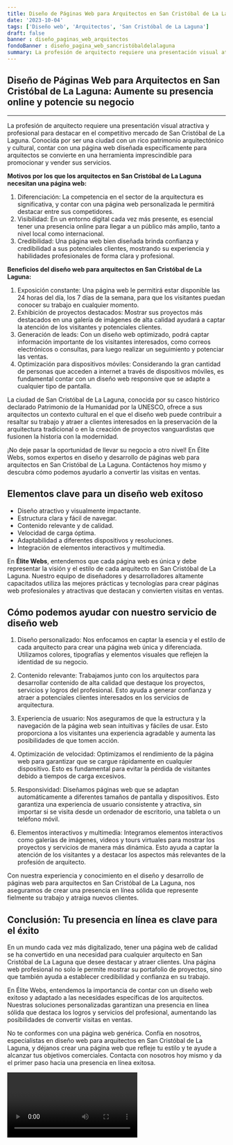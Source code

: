```yaml
---
title: Diseño de Páginas Web para Arquitectos en San Cristóbal de La Laguna
date: '2023-10-04'
tags: ['Diseño web', 'Arquitectos', 'San Cristóbal de La Laguna']
draft: false
banner : diseño_paginas_web_arquitectos
fondoBanner : diseño_pagina_web_sancristóbaldelalaguna
summary: La profesión de arquitecto requiere una presentación visual atractiva y profesional para destacar en el competitivo mercado de San Cristóbal de La Laguna. Conocida por ser una ciudad con un rico patrimonio arquitectónico y cultural, contar con una página web diseñada específicamente para arquitectos se convierte en una herramienta imprescindible para promocionar y vender sus servicios.
---
```


## **Diseño de Páginas Web para Arquitectos en San Cristóbal de La Laguna: Aumente su presencia online y potencie su negocio**
---

La profesión de arquitecto requiere una presentación visual atractiva y profesional para destacar en el competitivo mercado de San Cristóbal de La Laguna. Conocida por ser una ciudad con un rico patrimonio arquitectónico y cultural, contar con una página web diseñada específicamente para arquitectos se convierte en una herramienta imprescindible para promocionar y vender sus servicios.

**Motivos por los que los arquitectos en San Cristóbal de La Laguna necesitan una página web:**
1. Diferenciación: La competencia en el sector de la arquitectura es significativa, y contar con una página web personalizada le permitirá destacar entre sus competidores.
2. Visibilidad: En un entorno digital cada vez más presente, es esencial tener una presencia online para llegar a un público más amplio, tanto a nivel local como internacional.
3. Credibilidad: Una página web bien diseñada brinda confianza y credibilidad a sus potenciales clientes, mostrando su experiencia y habilidades profesionales de forma clara y profesional.

**Beneficios del diseño web para arquitectos en San Cristóbal de La Laguna:**
1. Exposición constante: Una página web le permitirá estar disponible las 24 horas del día, los 7 días de la semana, para que los visitantes puedan conocer su trabajo en cualquier momento.
2. Exhibición de proyectos destacados: Mostrar sus proyectos más destacados en una galería de imágenes de alta calidad ayudará a captar la atención de los visitantes y potenciales clientes.
3. Generación de leads: Con un diseño web optimizado, podrá captar información importante de los visitantes interesados, como correos electrónicos o consultas, para luego realizar un seguimiento y potenciar las ventas.
4. Optimización para dispositivos móviles: Considerando la gran cantidad de personas que acceden a internet a través de dispositivos móviles, es fundamental contar con un diseño web responsive que se adapte a cualquier tipo de pantalla.

La ciudad de San Cristóbal de La Laguna, conocida por su casco histórico declarado Patrimonio de la Humanidad por la UNESCO, ofrece a sus arquitectos un contexto cultural en el que el diseño web puede contribuir a resaltar su trabajo y atraer a clientes interesados en la preservación de la arquitectura tradicional o en la creación de proyectos vanguardistas que fusionen la historia con la modernidad.

¡No deje pasar la oportunidad de llevar su negocio a otro nivel! En Élite Webs, somos expertos en diseño y desarrollo de páginas web para arquitectos en San Cristóbal de La Laguna. Contáctenos hoy mismo y descubra cómo podemos ayudarlo a convertir las visitas en ventas.

<GifSeo />

<Cta />

## Elementos clave para un diseño web exitoso

- Diseño atractivo y visualmente impactante.
- Estructura clara y fácil de navegar.
- Contenido relevante y de calidad.
- Velocidad de carga óptima.
- Adaptabilidad a diferentes dispositivos y resoluciones.
- Integración de elementos interactivos y multimedia.

En **Élite Webs**, entendemos que cada página web es única y debe representar la visión y el estilo de cada arquitecto en San Cristóbal de La Laguna. Nuestro equipo de diseñadores y desarrolladores altamente capacitados utiliza las mejores prácticas y tecnologías para crear páginas web profesionales y atractivas que destacan y convierten visitas en ventas.

## Cómo podemos ayudar con nuestro servicio de diseño web

1. Diseño personalizado: Nos enfocamos en captar la esencia y el estilo de cada arquitecto para crear una página web única y diferenciada. Utilizamos colores, tipografías y elementos visuales que reflejen la identidad de su negocio.

2. Contenido relevante: Trabajamos junto con los arquitectos para desarrollar contenido de alta calidad que destaque los proyectos, servicios y logros del profesional. Esto ayuda a generar confianza y atraer a potenciales clientes interesados en los servicios de arquitectura.

3. Experiencia de usuario: Nos aseguramos de que la estructura y la navegación de la página web sean intuitivas y fáciles de usar. Esto proporciona a los visitantes una experiencia agradable y aumenta las posibilidades de que tomen acción.

4. Optimización de velocidad: Optimizamos el rendimiento de la página web para garantizar que se cargue rápidamente en cualquier dispositivo. Esto es fundamental para evitar la pérdida de visitantes debido a tiempos de carga excesivos.

5. Responsividad: Diseñamos páginas web que se adaptan automáticamente a diferentes tamaños de pantalla y dispositivos. Esto garantiza una experiencia de usuario consistente y atractiva, sin importar si se visita desde un ordenador de escritorio, una tableta o un teléfono móvil.

6. Elementos interactivos y multimedia: Integramos elementos interactivos como galerías de imágenes, videos y tours virtuales para mostrar los proyectos y servicios de manera más dinámica. Esto ayuda a captar la atención de los visitantes y a destacar los aspectos más relevantes de la profesión de arquitecto.

Con nuestra experiencia y conocimiento en el diseño y desarrollo de páginas web para arquitectos en San Cristóbal de La Laguna, nos aseguramos de crear una presencia en línea sólida que represente fielmente su trabajo y atraiga nuevos clientes.

## Conclusión: Tu presencia en línea es clave para el éxito

En un mundo cada vez más digitalizado, tener una página web de calidad se ha convertido en una necesidad para cualquier arquitecto en San Cristóbal de La Laguna que desee destacar y atraer clientes. Una página web profesional no solo le permite mostrar su portafolio de proyectos, sino que también ayuda a establecer credibilidad y confianza en su trabajo.

En Élite Webs, entendemos la importancia de contar con un diseño web exitoso y adaptado a las necesidades específicas de los arquitectos. Nuestras soluciones personalizadas garantizan una presencia en línea sólida que destaca los logros y servicios del profesional, aumentando las posibilidades de convertir visitas en ventas.

No te conformes con una página web genérica. Confía en nosotros, especialistas en diseño web para arquitectos en San Cristóbal de La Laguna, y déjanos crear una página web que refleje tu estilo y te ayude a alcanzar tus objetivos comerciales. Contacta con nosotros hoy mismo y da el primer paso hacia una presencia en línea exitosa.

<Video />

<CtaBot job='Arquitectos' city='San Cristóbal de La Laguna'/>

<Gmaps query='San Cristóbal de La Laguna+españa+maps' />